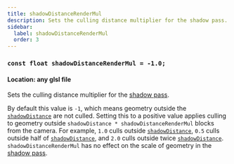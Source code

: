 ```yaml
---
title: shadowDistanceRenderMul
description: Sets the culling distance multiplier for the shadow pass.
sidebar:
  label: shadowDistanceRenderMul
  order: 3
---
```


### `const float shadowDistanceRenderMul = -1.0;`

#### Location: any glsl file

Sets the culling distance multiplier for the [shadow pass](/reference/programs/shadow).

By default this value is `-1`, which means geometry outside the [`shadowDistance`](/reference/constants/shadowdistance) are not culled. Setting this to a positive value applies culling to geometry outside `shadowDistance * shadowDistanceRenderMul` blocks from the camera. For example, `1.0` culls outside [`shadowDistance`](/reference/constants/shadowdistance), `0.5` culls outside half of [`shadowDistance`](/reference/constants/shadowdistance), and `2.0` culls outside twice [`shadowDistance`](/reference/constants/shadowdistance). `shadowDistanceRenderMul` has no effect on the scale of geometry in the [shadow pass](/reference/programs/shadow).